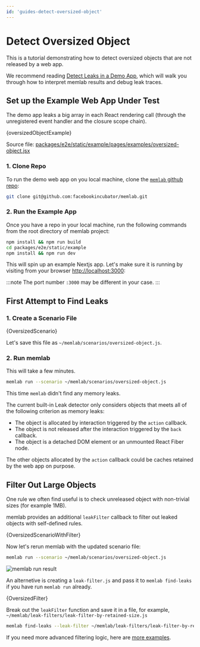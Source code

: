 ```yaml
---
id: 'guides-detect-oversized-object'
---
```



# Detect Oversized Object

This is a tutorial demonstrating how to detect oversized objects that are not
released by a web app.

We recommend reading
[Detect Leaks in a Demo App](guides-detached-dom), which will walk you through
how to interpret memlab results and debug leak traces.

## Set up the Example Web App Under Test

The demo app leaks a big array in each React rendering call (through the
unregistered event handler and the closure scope chain).

<CodeBlock showLineNumbers language="jsx">{oversizedObjectExample}</CodeBlock>

Source file: [packages/e2e/static/example/pages/examples/oversized-object.jsx](../../../packages/e2e/static/example/pages/examples/oversized-object.jsx)

### 1. Clone Repo

To run the demo web app on you local machine, clone the
[`memlab` github repo](https://github.com/facebookincubator/memlab):
```bash
git clone git@github.com:facebookincubator/memlab.git
```

### 2. Run the Example App
Once you have a repo in your local machine, run the following commands
from the root directory of memlab project:

```bash
npm install && npm run build
cd packages/e2e/static/example
npm install && npm run dev
```

This will spin up an example Nextjs app. Let's make sure it is
running by visiting from your browser [http://localhost:3000](http://localhost:3000):

:::note
The port number `:3000` may be different in your case.
:::

## First Attempt to Find Leaks

### 1. Create a Scenario File
<CodeBlock language="jsx" showLineNumbers>{OversizedScenario}</CodeBlock>

Let's save this file as `~/memlab/scenarios/oversized-object.js`.

### 2. Run memlab
This will take a few minutes.
```bash
memlab run --scenario ~/memlab/scenarios/oversized-object.js
```
This time `memlab` didn't find any memory leaks.

The current built-in Leak detector only considers objects
that meets all of the following criterion as memory leaks:
 * The object is allocated by interaction triggered by the `action` callback.
 * The object is not released after the interaction triggered by the `back` callback.
 * The object is a detached DOM element or an unmounted React Fiber node.

The other objects allocated by the `action` callback could be caches retained
by the web app on purpose.

## Filter Out Large Objects

One rule we often find useful is to check unreleased object with
non-trivial sizes (for example 1MB).

memlab provides an additional `leakFilter` callback to filter
out leaked objects with self-defined rules.

<CodeBlock language="jsx" showLineNumbers>{OversizedScenarioWithFilter}</CodeBlock>

Now let's rerun memlab with the updated scenario file:

```bash
memlab run --scenario ~/memlab/scenarios/oversized-object.js
```

![memlab run result](./oversized-object.png)

An alternetive is creating a `leak-filter.js` and pass it to `memlab find-leaks`
if you have run `memlab run` already.

<CodeBlock language="jsx" showLineNumbers>{OversizedFilter}</CodeBlock>

Break out the `leakFilter` function and save it in a file,
for example, `~/memlab/leak-filters/leak-filter-by-retained-size.js`

```bash
memlab find-leaks --leak-filter ~/memlab/leak-filters/leak-filter-by-retained-size.js
```

If you need more advanced filtering logic, here are [more examples](https://github.com/facebookincubator/memlab/tree/main/packages/cli/src/options/heap/leak-filter/examples/).

